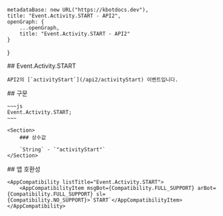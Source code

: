
    metadataBase: new URL("https://kbotdocs.dev"),
    title: "Event.Activity.START - API2",
    openGraph: {
        ...openGraph,
        title: "Event.Activity.START - API2"
    }
}

<Section>
    ## Event.Activity.START

    API2의 [`activityStart`](/api2/activityStart) 이벤트입니다.
</Section>
<Section>
    ## 구문

    ~~~js
    Event.Activity.START;
    ~~~

    <Section>
        ### 상수값

        `String` - `"activityStart"`
    </Section>
</Section>
<Section>
    ## 앱 호환성

    <AppCompatibility listTitle="Event.Activity.START">
        <AppCompatibilityItem msgBot={Compatibility.FULL_SUPPORT} arBot={Compatibility.FULL_SUPPORT} sl={Compatibility.NO_SUPPORT}>`START`</AppCompatibilityItem>
    </AppCompatibility>
</Section>
